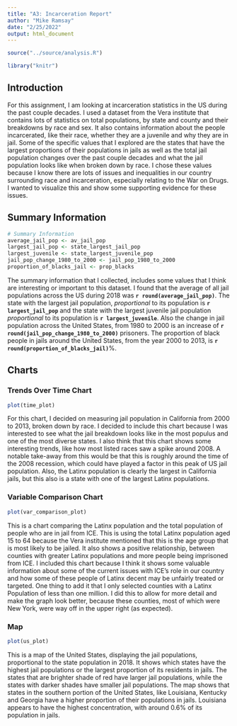 ```yaml
---
title: "A3: Incarceration Report"
author: "Mike Ramsay"
date: "2/25/2022"
output: html_document
---
```


```r
source("../source/analysis.R")

library("knitr")
```


## Introduction
For this assignment, I am looking at incarceration statistics in the US during the past couple decades. I used a dataset from the Vera institute that contains lots of statistics on total populations, by state and county and their breakdowns by race and sex. It also contains information about the people incarcerated, like their race, whether they are a juvenile and why they are in jail. Some of the specific values that I explored are the states that have the largest proportions of their populations in jails as well as the total jail population changes over the past couple decades and what the jail population looks like when broken down by race. I chose these values because I know there are lots of issues and inequalities in our country surrounding race and incarceration, especially relating to the War on Drugs. I wanted to visualize this and show some supporting evidence for these issues.

## Summary Information

```r
# Summary Information
average_jail_pop <- av_jail_pop
largest_jail_pop <- state_largest_jail_pop
largest_juvenile <- state_largest_juvenile_pop
jail_pop_change_1980_to_2000 <- jail_pop_1980_to_2000
proportion_of_blacks_jail <- prop_blacks
```

The summary information that I collected, includes some values that I think are interesting or important to this dataset. I found that the average of all jail populations across the US during 2018 was **`r round(average_jail_pop)`**. The state with the largest jail population, _proportional_ to its population is **`r largest_jail_pop`** and the state with the largest juvenile jail population _proportional_ to its population is **`r largest_juvenile`**. Also the change in jail population across the United States, from 1980 to 2000 is an increase of **`r round(jail_pop_change_1980_to_2000)`** prisoners. The proportion of black people in jails around the United States, from the year 2000 to 2013, is **`r round(proportion_of_blacks_jail)`**%.


## Charts

### Trends Over Time Chart

```r
plot(time_plot)
```

For this chart, I decided on measuring jail population in California from 2000 to 2013, broken down by race. I decided to include this chart because I was interested to see what the jail breakdown looks like in the most populus and one of the most diverse states. I also think that this chart shows some interesting trends, like how most listed races saw a spike around 2008. A notable take-away from this would be that this is roughly around the time of the 2008 recession, which could have played a factor in this peak of US jail population. Also, the Latinx population is clearly the largest in California jails, but this also is a state with one of the largest Latinx populations. 

### Variable Comparison Chart

```r
plot(var_comparison_plot)
```

This is a chart comparing the Latinx population and the total population of people who are in jail from ICE. This is using the total Latinx population aged 15 to 64 because the Vera institute mentioned that this is the age group that is most likely to be jailed. It also shows a positive relationship, between counties with greater Latinx populations and more people being imprisoned from ICE. I included this chart because I think it shows some valuable information about some of the current issues with ICE's role in our country and how some of these people of Latinx decent may be unfairly treated or targeted. One thing to add it that I only selected counties with a Latinx Population of less than one million. I did this to allow for more detail and make the graph look better, because these counties, most of which were New York, were way off in the upper right (as expected). 

### Map

```r
plot(us_plot)
```

This is a map of the United States, displaying the jail populations, proportional to the state population in 2018. It shows which states have the highest jail populations or the largest proportion of its residents in jails. The states that are brighter shade of red have larger jail populations, while the states with darker shades have smaller jail populations. The map shows that states in the southern portion of the United States, like Louisiana, Kentucky and Georgia have a higher proportion of their populations in jails. Louisiana appears to have the highest concentration, with around 0.6% of its population in jails. 

